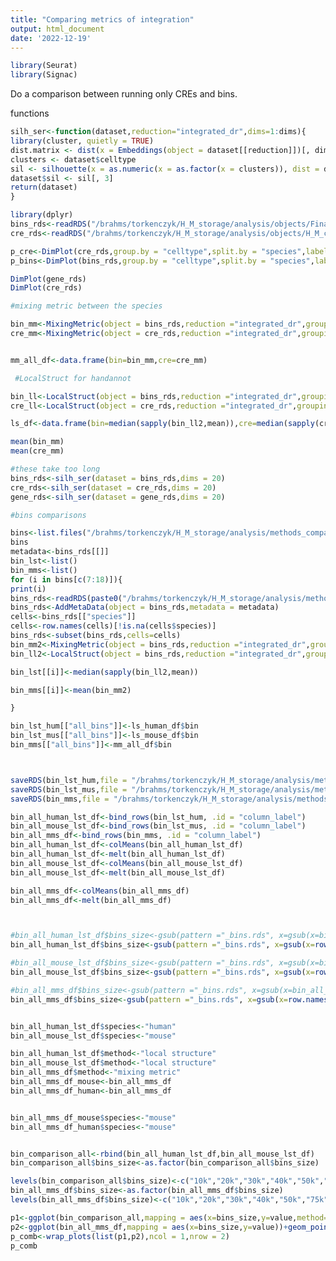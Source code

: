 ```yaml
---
title: "Comparing metrics of integration"
output: html_document
date: '2022-12-19'
---
```


```r
library(Seurat)
library(Signac)
```

Do a comparison between running only CREs and bins. 

functions
```r
silh_ser<-function(dataset,reduction="integrated_dr",dims=1:dims){
library(cluster, quietly = TRUE)
dist.matrix <- dist(x = Embeddings(object = dataset[[reduction]])[, dims])
clusters <- dataset$celltype
sil <- silhouette(x = as.numeric(x = as.factor(x = clusters)), dist = dist.matrix)
dataset$sil <- sil[, 3]
return(dataset)
}

```




```r
library(dplyr)
bins_rds<-readRDS("/brahms/torkenczyk/H_M_storage/analysis/objects/Final_integration_all_bins_CCA_remove_removed.rds")
cre_rds<-readRDS("/brahms/torkenczyk/H_M_storage/analysis/objects/H_M_cre.rds")

p_cre<-DimPlot(cre_rds,group.by = "celltype",split.by = "species",label = T)+NoLegend()+ggtitle("CRE all")
p_bins<-DimPlot(bins_rds,group.by = "celltype",split.by = "species",label = T)+NoLegend()+ggtitle("bins all")

DimPlot(gene_rds)
DimPlot(cre_rds)

#mixing metric between the species

bin_mm<-MixingMetric(object = bins_rds,reduction ="integrated_dr",grouping.var = "species")
cre_mm<-MixingMetric(object = cre_rds,reduction ="integrated_dr",grouping.var = "species")


mm_all_df<-data.frame(bin=bin_mm,cre=cre_mm)

 #LocalStruct for handannot

bin_ll<-LocalStruct(object = bins_rds,reduction ="integrated_dr",grouping.var = "handannot")
cre_ll<-LocalStruct(object = cre_rds,reduction ="integrated_dr",grouping.var = "handannot")

ls_df<-data.frame(bin=median(sapply(bin_ll2,mean)),cre=median(sapply(cre_ll2,mean)))

mean(bin_mm)
mean(cre_mm)

#these take too long
bins_rds<-silh_ser(dataset = bins_rds,dims = 20)
cre_rds<-silh_ser(dataset = cre_rds,dims = 20)
gene_rds<-silh_ser(dataset = gene_rds,dims = 20)

#bins comparisons

bins<-list.files("/brahms/torkenczyk/H_M_storage/analysis/methods_comparisons/")
bins
metadata<-bins_rds[[]]
bin_lst<-list()
bin_mms<-list()
for (i in bins[c(7:18)]){
print(i)
bins_rds<-readRDS(paste0("/brahms/torkenczyk/H_M_storage/analysis/methods_comparisons/",i))
bins_rds<-AddMetaData(object = bins_rds,metadata = metadata)
cells<-bins_rds[["species"]]
cells<-row.names(cells)[!is.na(cells$species)]
bins_rds<-subset(bins_rds,cells=cells)
bin_mm2<-MixingMetric(object = bins_rds,reduction ="integrated_dr",grouping.var = "species")
bin_ll2<-LocalStruct(object = bins_rds,reduction ="integrated_dr",grouping.var = "handannot")

bin_lst[[i]]<-median(sapply(bin_ll2,mean))

bin_mms[[i]]<-mean(bin_mm2)

}

bin_lst_hum[["all_bins"]]<-ls_human_df$bin
bin_lst_mus[["all_bins"]]<-ls_mouse_df$bin
bin_mms[["all_bins"]]<-mm_all_df$bin



saveRDS(bin_lst_hum,file = "/brahms/torkenczyk/H_M_storage/analysis/methods_comparisons/Bin_number_comparisons_local_struct_hum.rds")
saveRDS(bin_lst_mus,file = "/brahms/torkenczyk/H_M_storage/analysis/methods_comparisons/Bin_number_comparisons_local_struct_mouse.rds")
saveRDS(bin_mms,file = "/brahms/torkenczyk/H_M_storage/analysis/methods_comparisons/Bin_number_comparisons_mixing_met_mouse.rds")

bin_all_human_lst_df<-bind_rows(bin_lst_hum, .id = "column_label")
bin_all_mouse_lst_df<-bind_rows(bin_lst_mus, .id = "column_label")
bin_all_mms_df<-bind_rows(bin_mms, .id = "column_label")
bin_all_human_lst_df<-colMeans(bin_all_human_lst_df)
bin_all_human_lst_df<-melt(bin_all_human_lst_df)
bin_all_mouse_lst_df<-colMeans(bin_all_mouse_lst_df)
bin_all_mouse_lst_df<-melt(bin_all_mouse_lst_df)

bin_all_mms_df<-colMeans(bin_all_mms_df)
bin_all_mms_df<-melt(bin_all_mms_df)



#bin_all_human_lst_df$bins_size<-gsub(pattern ="_bins.rds", x=gsub(x=bin_all_human_lst_df$variable,pattern = "H_M_int_",replacement = ""),replacement = "")
bin_all_human_lst_df$bins_size<-gsub(pattern ="_bins.rds", x=gsub(x=row.names(bin_all_human_lst_df),pattern = "H_M_int_",replacement = ""),replacement = "")

#bin_all_mouse_lst_df$bins_size<-gsub(pattern ="_bins.rds", x=gsub(x=bin_all_mouse_lst_df$variable,pattern = "H_M_int_",replacement = ""),replacement = "")
bin_all_mouse_lst_df$bins_size<-gsub(pattern ="_bins.rds", x=gsub(x=row.names(bin_all_mouse_lst_df),pattern = "H_M_int_",replacement = ""),replacement = "")

#bin_all_mms_df$bins_size<-gsub(pattern ="_bins.rds", x=gsub(x=bin_all_mms_df$variable,pattern = "H_M_int_",replacement = ""),replacement = "")
bin_all_mms_df$bins_size<-gsub(pattern ="_bins.rds", x=gsub(x=row.names(bin_all_mms_df),pattern = "H_M_int_",replacement = ""),replacement = "")


bin_all_human_lst_df$species<-"human"
bin_all_mouse_lst_df$species<-"mouse"

bin_all_human_lst_df$method<-"local structure"
bin_all_mouse_lst_df$method<-"local structure"
bin_all_mms_df$method<-"mixing metric"
bin_all_mms_df_mouse<-bin_all_mms_df
bin_all_mms_df_human<-bin_all_mms_df


bin_all_mms_df_mouse$species<-"mouse"
bin_all_mms_df_human$species<-"mouse"


bin_comparison_all<-rbind(bin_all_human_lst_df,bin_all_mouse_lst_df)
bin_comparison_all$bins_size<-as.factor(bin_comparison_all$bins_size)

levels(bin_comparison_all$bins_size)<-c("10k","20k","30k","40k","50k","75k","100k","125k","150k","200k","250k","350k","all_bins")
bin_all_mms_df$bins_size<-as.factor(bin_all_mms_df$bins_size)
levels(bin_all_mms_df$bins_size)<-c("10k","20k","30k","40k","50k","75k","100k","125k","150k","200k","250k","350k","all_bins")

p1<-ggplot(bin_comparison_all,mapping = aes(x=bins_size,y=value,method=species,color=species))+geom_point()+theme_classic()+ylab("local structure")
p2<-ggplot(bin_all_mms_df,mapping = aes(x=bins_size,y=value))+geom_point()+theme_classic()+ylab("mixing metric")
p_comb<-wrap_plots(list(p1,p2),ncol = 1,nrow = 2)
p_comb



```

